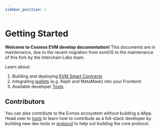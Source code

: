 ```yaml
---
sidebar_position: 1
---
```


# Getting Started

**Welcome to Cosmos EVM develop documentation!** This documents are in maintenance, due to the recent migration from evmOS to the maintenance of this fork by the Interchain Labs team.

Learn about:

1. Building and deploying [EVM Smart Contracts](./develop/smart-contracts)
2. Integrating [wallets](./develop/wallet-integration) (e.g. Keplr and MetaMask) into your Frontend
4. Available developer [Tools](./tools/index.md)

## Contributors

You can also contribute to the Evmos ecosystem without building a dApp. Head over to [tools](./tools/index.md) to learn
how to contribute as a full-stack developer by building new dev tools or [protocol](../protocol) to help
out building the core protocol.
